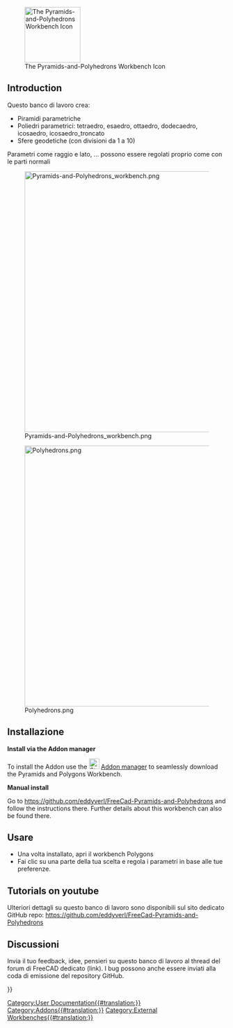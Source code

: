 <languages/>

[[Image:Pyramids-and-Polyhedrons_workbench_icon.svg|thumb|128px|The Pyramids-and-Polyhedrons Workbench Icon]]

{{TOCright}}

== Introduction ==

Questo banco di lavoro crea:
* Piramidi parametriche
* Poliedri parametrici: tetraedro, esaedro, ottaedro, dodecaedro, icosaedro, icosaedro_troncato
* Sfere geodetiche (con divisioni da 1 a 10)

<div class="mw-translate-fuzzy">
Parametri come raggio e lato, ... possono essere regolati proprio come con le parti normali
</div>

[[Image:Pyramids-and-Polyhedrons_workbench.png|600px]]

[[Image:Polyhedrons.png|600px]]

<span id="Installation"></span>
== Installazione ==

<b>Install via the Addon manager</b>

To install the Addon use the [[Image:Std_AddonMgr.svg|24px]] [[Std_AddonMgr|Addon manager]] to seamlessly download the Pyramids and Polygons Workbench.

<b>Manual install</b>

Go to https://github.com/eddyverl/FreeCad-Pyramids-and-Polyhedrons and follow the instructions there. Further details about this workbench can also be found there.

<span id="Usage"></span>
== Usare ==

<div class="mw-translate-fuzzy">
* Una volta installato, apri il workbench Polygons
* Fai clic su una parte della tua scelta e regola i parametri in base alle tue preferenze.
</div>

== Tutorials on youtube ==

<div class="mw-translate-fuzzy">
Ulteriori dettagli su questo banco di lavoro sono disponibili sul sito dedicato GitHub repo: https://github.com/eddyverl/FreeCad-Pyramids-and-Polyhedrons
</div>

<span id="Discussion"></span>
== Discussioni ==

Invia il tuo feedback, idee, pensieri su questo banco di lavoro al thread del forum di FreeCAD dedicato (link). I bug possono anche essere inviati alla coda di emissione del repository GitHub.


{{Userdocnavi{{#translation:}}}}
[[Category:User Documentation{{#translation:}}]]
[[Category:Addons{{#translation:}}]]
[[Category:External Workbenches{{#translation:}}]]
